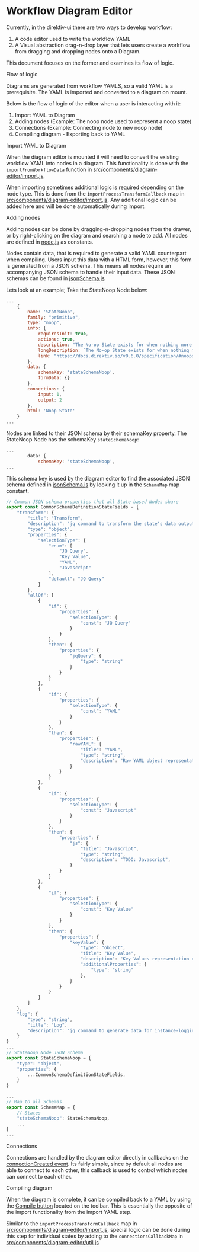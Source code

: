 
<Meta title="Systems/Workflow Diagram Editor" />

# Workflow Diagram Editor

Currently, in the direktiv-ui there are two ways to develop workflow:
1. A code editor used to write the workflow YAML
2. A Visual abstraction drag-n-drop layer that lets users create a workflow from dragging and dropping nodes onto a Diagram.

This document focuses on the former and examines its flow of logic.

<div className="subheading">Flow of logic</div>

Diagrams are generated from workflow YAMLS, so a valid YAML is a prerequisite. The YAML is imported and converted to a diagram on mount.

Below is the flow of logic of the editor when a user is interacting with it:

1. Import YAML to Diagram
2. Adding nodes (Example: The noop node used to represent a noop state)
3. Connections (Example: Connecting node to new noop node)
5. Compiling diagram - Exporting back to YAML

<div className="subheading">Import YAML to Diagram</div>

When the diagram editor is mounted it will need to convert the existing workflow YAML into nodes in a diagram. This functionality is done with the `importFromWorkflowData` function in [src/components/diagram-editor/import.js](https://github.com/direktiv/direktiv-ui/blob/main/src/components/diagram-editor/import.js). 

When importing sometimes additional logic is required depending on the node type. This is done from the `importProcessTransformCallback` map in [src/components/diagram-editor/import.js](https://github.com/direktiv/direktiv-ui/blob/main/src/components/diagram-editor/import.js). Any additional logic can be added here and will be done automatically during import.


<div className="subheading">Adding nodes</div>

Adding nodes can be done by dragging-n-dropping nodes from the drawer, or by right-clicking on the diagram and searching a node to add. All nodes are defined in [node.js](https://github.com/direktiv/direktiv-ui/blob/main/src/components/diagram-editor/nodes.js) as constants.

Nodes contain data, that is required to generate a valid YAML counterpart when compiling. Users input this data with a HTML form, however, this form is generated from a JSON schema. This means all nodes require an accompanying JSON schema to handle their input data. These JSON schemas can be found in [jsonSchema.js](https://github.com/direktiv/direktiv-ui/blob/main/src/components/diagram-editor/jsonSchema.js)

Lets look at an example; Take the StateNoop Node below:
```js
...
    {
        name: 'StateNoop',
        family: "primitive",
        type: "noop",
        info: {
            requiresInit: true,
            actions: true,
            description: "The No-op State exists for when nothing more than generic state functionality is required.",
            longDescription: `The No-op State exists for when nothing more than generic state functionality is required. A common use-case would be to perform a jq operation on the state data without performing another operation.`,
            link: "https://docs.direktiv.io/v0.6.0/specification/#noopstate"
        },
        data: {
            schemaKey: 'stateSchemaNoop',
            formData: {}
        },
        connections: {
            input: 1,
            output: 2
        },
        html: 'Noop State'
    }
...
```

Nodes are linked to their JSON schema by their schemaKey property. The StateNoop Node has the schemaKey `stateSchemaNoop`:
```js
...
        data: {
            schemaKey: 'stateSchemaNoop',
...
```

This schema key is used by the diagram editor to find the associated JSON schema defined in [jsonSchema.js](https://github.com/direktiv/direktiv-ui/blob/main/src/components/diagram-editor/jsonSchema.js) by looking it up in the `SchemaMap` map constant.

```js
// Common JSON schema properties that all State based Nodes share
export const CommonSchemaDefinitionStateFields = {
    "transform": {
        "title": "Transform",
        "description": "jq command to transform the state's data output.",
        "type": "object",
        "properties": {
            "selectionType": {
                "enum": [
                    "JQ Query",
                    "Key Value",
                    "YAML",
                    "Javascript"
                ],
                "default": "JQ Query"
            }
        },
        "allOf": [
            {
                "if": {
                    "properties": {
                        "selectionType": {
                            "const": "JQ Query"
                        }
                    }
                },
                "then": {
                    "properties": {
                        "jqQuery": {
                            "type": "string"
                        }
                    }
                }
            },
            {
                "if": {
                    "properties": {
                        "selectionType": {
                            "const": "YAML"
                        }
                    }
                },
                "then": {
                    "properties": {
                        "rawYAML": {
                            "title": "YAML",
                            "type": "string",
                            "description": "Raw YAML object representation of data.",
                        }
                    }
                }
            },
            {
                "if": {
                    "properties": {
                        "selectionType": {
                            "const": "Javascript"
                        }
                    }
                },
                "then": {
                    "properties": {
                        "js": {
                            "title": "Javascript",
                            "type": "string",
                            "description": "TODO: Javascript",
                        }
                    }
                }
            },
            {
                "if": {
                    "properties": {
                        "selectionType": {
                            "const": "Key Value"
                        }
                    }
                },
                "then": {
                    "properties": {
                        "keyValue": {
                            "type": "object",
                            "title": "Key Value",
                            "description": "Key Values representation of data.",
                            "additionalProperties": {
                                "type": "string"
                            },
                        }
                    }
                }
            }
        ]
    },
    "log": {
        "type": "string",
        "title": "Log",
        "description": "jq command to generate data for instance-logging."
    }
}
...
// StateNoop Node JSON Schema
export const StateSchemaNoop = {
    "type": "object",
    "properties": {
        ...CommonSchemaDefinitionStateFields,
    }
}

...
// Map to all Schemas
export const SchemaMap = {
    // States
    "stateSchemaNoop": StateSchemaNoop,
    ...
}
...
```


<div className="subheading">Connections</div>

Connections are handled by the diagram editor directly in callbacks on the [connectionCreated event](https://github.com/direktiv/direktiv-ui/blob/205d2c961efc1afd116ef111d01f2d0de68f950f/src/components/diagram-editor/index.js#L357-L396). Its fairly simple, since by default all nodes are able to connect to each other, this callback is used to control which nodes can connect to each other.

<div className="subheading">Compiling diagram</div>

When the diagram is complete, it can be compiled back to a YAML by using the [Compile button](https://github.com/direktiv/direktiv-ui/blob/205d2c961efc1afd116ef111d01f2d0de68f950f/src/components/diagram-editor/index.js#L598-L698) located on the toolbar. This is essentially the opposite of the import functionality from the import YAML step. 

Similar to the `importProcessTransformCallback` map in [src/components/diagram-editor/import.js](https://github.com/direktiv/direktiv-ui/blob/main/src/components/diagram-editor/import.js), special logic can be done during this step for individual states by adding to the `connectionsCallbackMap` in [src/components/diagram-editor/util.js](https://github.com/direktiv/direktiv-ui/blob/main/src/components/diagram-editor/util.js) 



